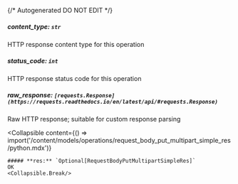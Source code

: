 {/* Autogenerated DO NOT EDIT  */}

##### **content_type:** `str`
HTTP response content type for this operation

##### **status_code:** `int`
HTTP response status code for this operation

##### **raw_response:** `[requests.Response](https://requests.readthedocs.io/en/latest/api/#requests.Response)`
Raw HTTP response; suitable for custom response parsing

<Collapsible
    content={() => import('/content/models/operations/request_body_put_multipart_simple_res/python.mdx')}
>
    ##### **res:** `Optional[RequestBodyPutMultipartSimpleRes]`
    OK
    <Collapsible.Break/>
</Collapsible>

